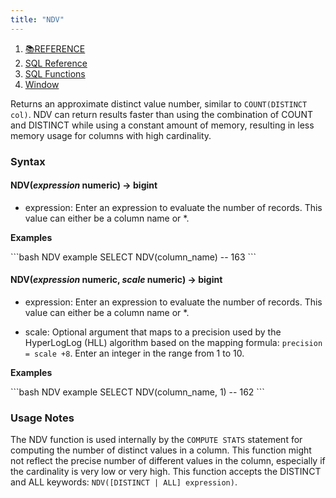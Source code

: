 ```yaml
---
title: "NDV"
---
```


1. [📚REFERENCE](/reference)
2. [SQL Reference](/reference/sql-reference)
3. [SQL Functions](/reference/sql-reference/all-functions)
4. [Window](/reference/sql-reference/all-functions/window)

Returns an approximate distinct value number, similar to `COUNT(DISTINCT col)`. NDV can return results faster than using the combination of COUNT and DISTINCT while using a constant amount of memory, resulting in less memory usage for columns with high cardinality.

### Syntax

#### NDV(*expression* numeric) → bigint

* expression: Enter an expression to evaluate the number of records. This value can either be a column name or \*.

**Examples**

<CodeGroup>
  ```bash NDV example
  SELECT NDV(column_name)
  -- 163
  ```
</CodeGroup>

#### NDV(*expression* numeric, *scale* numeric) → bigint

* expression: Enter an expression to evaluate the number of records. This value can either be a column name or \*.

* scale: Optional argument that maps to a precision used by the HyperLogLog (HLL) algorithm based on the mapping formula: `precision = scale +8`. Enter an integer in the range from 1 to 10.

**Examples**

<CodeGroup>
  ```bash NDV example
  SELECT NDV(column_name, 1)
  -- 162
  ```
</CodeGroup>

### Usage Notes

The NDV function is used internally by the `COMPUTE STATS` statement for computing the number of distinct values in a column. This function might not reflect the precise number of different values in the column, especially if the cardinality is very low or very high. This function accepts the DISTINCT and ALL keywords: `NDV([DISTINCT | ALL] expression)`.
